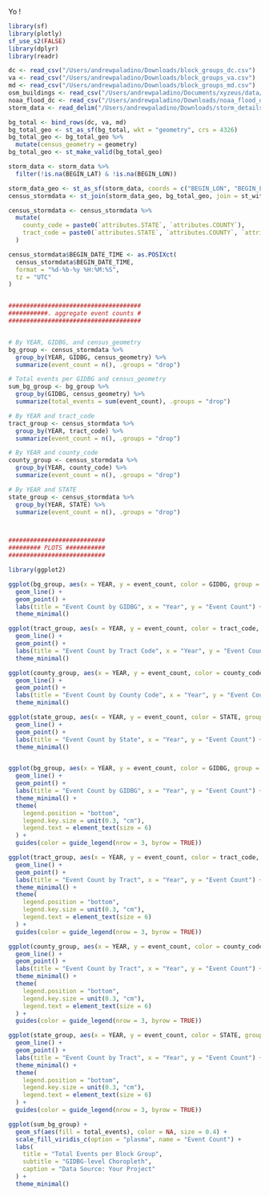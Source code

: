 Yo !


```r

library(sf)
library(plotly)
sf_use_s2(FALSE)
library(dplyr)
library(readr)

dc <- read_csv("/Users/andrewpaladino/Downloads/block_groups_dc.csv")
va <- read_csv("/Users/andrewpaladino/Downloads/block_groups_va.csv")
md <- read_csv("/Users/andrewpaladino/Downloads/block_groups_md.csv")
osm_buildings <- read_csv("/Users/andrewpaladino/Documents/xyzeus/data/building_footprints.csv")
noaa_flood_dc <- read_csv("/Users/andrewpaladino/Downloads/noaa_flood_dc.csv")
storm_data <- read_delim("/Users/andrewpaladino/Downloads/storm_details_dmv.csv", delim = "|")

bg_total <- bind_rows(dc, va, md)
bg_total_geo <- st_as_sf(bg_total, wkt = "geometry", crs = 4326)
bg_total_geo <- bg_total_geo %>%
  mutate(census_geometry = geometry)
bg_total_geo <- st_make_valid(bg_total_geo)

storm_data <- storm_data %>%
  filter(!is.na(BEGIN_LAT) & !is.na(BEGIN_LON))

storm_data_geo <- st_as_sf(storm_data, coords = c("BEGIN_LON", "BEGIN_LAT"), crs = 4326)
census_stormdata <- st_join(storm_data_geo, bg_total_geo, join = st_within)

census_stormdata <- census_stormdata %>%
  mutate(
    county_code = paste0(`attributes.STATE`, `attributes.COUNTY`),
    tract_code = paste0(`attributes.STATE`, `attributes.COUNTY`, `attributes.TRACT`)
  )

census_stormdata$BEGIN_DATE_TIME <- as.POSIXct(
  census_stormdata$BEGIN_DATE_TIME,
  format = "%d-%b-%y %H:%M:%S",
  tz = "UTC"
)


#####################################
###########. aggregate event counts #
#####################################


# By YEAR, GIDBG, and census_geometry
bg_group <- census_stormdata %>%
  group_by(YEAR, GIDBG, census_geometry) %>%
  summarize(event_count = n(), .groups = "drop")

# Total events per GIDBG and census_geometry
sum_bg_group <- bg_group %>%
  group_by(GIDBG, census_geometry) %>%
  summarize(total_events = sum(event_count), .groups = "drop")

# By YEAR and tract_code
tract_group <- census_stormdata %>%
  group_by(YEAR, tract_code) %>%
  summarize(event_count = n(), .groups = "drop")

# By YEAR and county_code
county_group <- census_stormdata %>%
  group_by(YEAR, county_code) %>%
  summarize(event_count = n(), .groups = "drop")

# By YEAR and STATE
state_group <- census_stormdata %>%
  group_by(YEAR, STATE) %>%
  summarize(event_count = n(), .groups = "drop")



###########################
######### PLOTS ###########
###########################

library(ggplot2)

ggplot(bg_group, aes(x = YEAR, y = event_count, color = GIDBG, group = GIDBG)) +
  geom_line() +
  geom_point() +
  labs(title = "Event Count by GIDBG", x = "Year", y = "Event Count") +
  theme_minimal()

ggplot(tract_group, aes(x = YEAR, y = event_count, color = tract_code, group = tract_code)) +
  geom_line() +
  geom_point() +
  labs(title = "Event Count by Tract Code", x = "Year", y = "Event Count") +
  theme_minimal()

ggplot(county_group, aes(x = YEAR, y = event_count, color = county_code, group = county_code)) +
  geom_line() +
  geom_point() +
  labs(title = "Event Count by County Code", x = "Year", y = "Event Count") +
  theme_minimal()

ggplot(state_group, aes(x = YEAR, y = event_count, color = STATE, group = STATE)) +
  geom_line() +
  geom_point() +
  labs(title = "Event Count by State", x = "Year", y = "Event Count") +
  theme_minimal()



```

```r

ggplot(bg_group, aes(x = YEAR, y = event_count, color = GIDBG, group = GIDBG)) +
  geom_line() +
  geom_point() +
  labs(title = "Event Count by GIDBG", x = "Year", y = "Event Count") +
  theme_minimal() +
  theme(
    legend.position = "bottom",
    legend.key.size = unit(0.3, "cm"),
    legend.text = element_text(size = 6)
  ) +
  guides(color = guide_legend(nrow = 3, byrow = TRUE))

```


```r

ggplot(tract_group, aes(x = YEAR, y = event_count, color = tract_code, group = tract_code)) +
  geom_line() +
  geom_point() +
  labs(title = "Event Count by Tract", x = "Year", y = "Event Count") +
  theme_minimal() +
  theme(
    legend.position = "bottom",
    legend.key.size = unit(0.3, "cm"),
    legend.text = element_text(size = 6)
  ) +
  guides(color = guide_legend(nrow = 3, byrow = TRUE))

```



```r

ggplot(county_group, aes(x = YEAR, y = event_count, color = county_code, group = county_code)) +
  geom_line() +
  geom_point() +
  labs(title = "Event Count by Tract", x = "Year", y = "Event Count") +
  theme_minimal() +
  theme(
    legend.position = "bottom",
    legend.key.size = unit(0.3, "cm"),
    legend.text = element_text(size = 6)
  ) +
  guides(color = guide_legend(nrow = 3, byrow = TRUE))


```


```r

ggplot(state_group, aes(x = YEAR, y = event_count, color = STATE, group = STATE)) +
  geom_line() +
  geom_point() +
  labs(title = "Event Count by Tract", x = "Year", y = "Event Count") +
  theme_minimal() +
  theme(
    legend.position = "bottom",
    legend.key.size = unit(0.3, "cm"),
    legend.text = element_text(size = 6)
  ) +
  guides(color = guide_legend(nrow = 3, byrow = TRUE))


```

```r

ggplot(sum_bg_group) +
  geom_sf(aes(fill = total_events), color = NA, size = 0.4) +
  scale_fill_viridis_c(option = "plasma", name = "Event Count") +
  labs(
    title = "Total Events per Block Group",
    subtitle = "GIDBG-level Choropleth",
    caption = "Data Source: Your Project"
  ) +
  theme_minimal()




```

